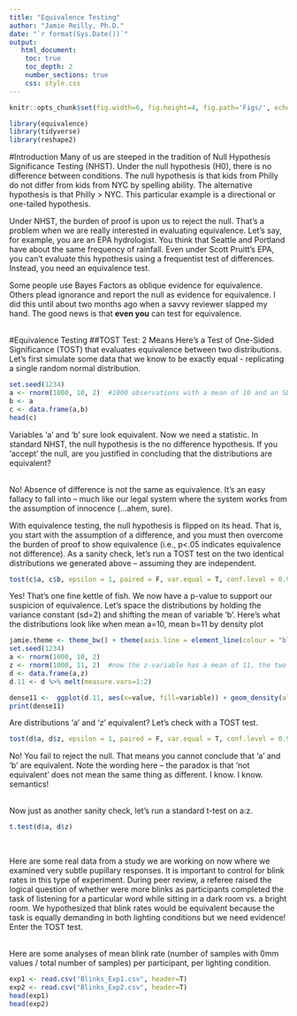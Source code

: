 ```yaml
---
title: "Equivalence Testing"
author: "Jamie Reilly, Ph.D."
date: "`r format(Sys.Date())`"
output:
   html_document:
    toc: true
    toc_depth: 2
    number_sections: true
    css: style.css
---
```


```r
knitr::opts_chunk$set(fig.width=6, fig.height=4, fig.path='Figs/', echo=TRUE, tidy=TRUE, message=F, warning=F, cache=T)
```

```r
library(equivalence)
library(tidyverse)
library(reshape2)
```
#Introduction
Many of us are steeped in the tradition of Null Hypothesis Significance Testing (NHST). Under the null hypothesis (H0), there is no difference between conditions. The null hypothesis is that kids from Philly do not differ from kids from NYC by spelling ability. The alternative hypothesis is that Philly > NYC.  This particular example is a directional or one-tailed hypothesis. 
<br/>

Under NHST, the burden of proof is upon us to reject the null.  That's a problem when we are really interested in evaluating  equivalence. Let's say, for example, you are an EPA hydrologist. You think that Seattle and Portland have about the same frequency of rainfall. Even under Scott Pruitt's EPA, you can't evaluate this hypothesis using a frequentist test of differences. Instead, you need an equivalence test. 
<br/>

Some people use Bayes Factors as oblique evidence for equivalence. Others plead ignorance and report the null as evidence for equivalence. I did this until about two months ago when a savvy reviewer slapped my hand. The good news is that **even you** can test for equivalence.      
<br/>

#Equivalence Testing
##TOST Test: 2 Means
Here's a Test of One-Sided Significance (TOST) that evaluates equivalence between two distributions. Let's first simulate some data that we know to be exactly equal - replicating a single random normal distribution.

```r
set.seed(1234)
a <- rnorm(1000, 10, 2)  #1000 observations with a mean of 10 and an SD=2
b <- a
c <- data.frame(a,b)
head(c)
```

Variables 'a' and 'b' sure look equivalent. Now we need a statistic.  In standard NHST, the null hypothesis is the no difference hypothesis. If you 'accept' the null, are you justified in concluding that the distributions are equivalent?  
<br/>

No! Absence of difference is not the same as equivalence. It's an easy fallacy to fall into -- much like our legal system where the system works from the assumption of innocence (...ahem, sure).
<br/>

With equivalence testing, the null hypothesis is flipped on its head. That is, you start with the assumption of a difference, and you must then overcome the burden of proof to show equivalence (i.e., p<.05 indicates equivalence not difference). As a sanity check, let's run a TOST test on the two identical distributions we generated above -- assuming they are independent. 
```r
tost(c$a, c$b, epsilon = 1, paired = F, var.equal = T, conf.level = 0.95)
```

Yes! That's one fine kettle of fish. We now have a p-value to support our suspicion of equivalence. Let's space the distributions by holding the variance constant (sd=2) and shifting the mean of variable 'b'.  Here's what the distributions look like when mean a=10, mean b=11 by density plot

```r
jamie.theme <- theme_bw() + theme(axis.line = element_line(colour = "black"), panel.grid.minor = element_blank(), panel.grid.major = element_blank(), panel.border = element_blank(), panel.background = element_blank(), legend.title= element_blank())
set.seed(1234)
a <- rnorm(1000, 10, 2) 
z <- rnorm(1000, 11, 2)  #now the z-variable has a mean of 11, the two distributions will start to pull apart.
d <- data.frame(a,z)
d.11 <- d %>% melt(measure.vars=1:2)

dense11 <-  ggplot(d.11, aes(x=value, fill=variable)) + geom_density(alpha=.5, colour="white") + jamie.theme
print(dense11)
```

Are distributions 'a' and 'z' equivalent? Let's check with a TOST test. 

```r
tost(d$a, d$z, epsilon = 1, paired = F, var.equal = T, conf.level = 0.95)
```

No!  You fail to reject the null. That means you cannot conclude that 'a' and 'b' are equivalent. Note the wording here -- the paradox is that 'not equivalent' does not mean the same thing as different. I know. I know. semantics!  
<br/>

Now just as another sanity check, let's run a standard t-test on a:z. 

```r
t.test(d$a, d$z)
```
<br/>

Here are some real data from a study we are working on now where we examined very subtle pupillary responses.  It is important to control for blink rates in this type of experiment. During peer review, a referee raised the logical question of whether were more blinks as participants completed the task of listening for a particular word while sitting in a dark room vs. a bright room.
We hypothesized that blink rates would be equivalent because the task is equally demanding in both lighting conditions but we need evidence! Enter the TOST test. 

<br/>
Here are some analyses of mean blink rate (number of samples with 0mm values / total number of samples) per participant, per lighting condition. 

```r
exp1 <- read.csv("Blinks_Exp1.csv", header=T)
exp2 <- read.csv("Blinks_Exp2.csv", header=T)
head(exp1)
head(exp2)
```






